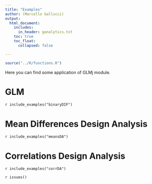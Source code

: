 ```yaml
---
title: "Examples"
author: (Marcello Gallucci)
output: 
  html_document:
    includes:
      in_header: ganalytics.txt
    toc: true
    toc_float:
      collapsed: false

---
```



```r
source("../R/functions.R")
```


Here you can find some application of GLMj module.

# GLM

`r include_examples("binaryDIF")`

# Mean Differences Design Analysis

`r include_examples("meansDA")`

# Correlations Design Analysis

`r include_examples("corrDA")`

`r issues()`